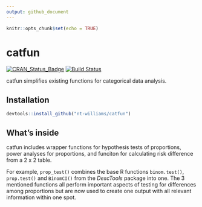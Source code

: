 ```yaml
---
output: github_document
---
```


```r
knitr::opts_chunk$set(echo = TRUE)
```

# catfun

[![CRAN_Status_Badge](http://www.r-pkg.org/badges/version/catfun)](https://cran.r-project.org/package=catfun)
[![Build Status](https://travis-ci.org/nt-williams/catfun.svg?branch=master)](https://travis-ci.org/nt-williams/catfun)

catfun simplifies existing functions for categorical data analysis. 

## Installation

```r
devtools::install_github("nt-williams/catfun")
```

## What's inside

catfun includes wrapper functions for hypothesis tests of proportions, power analyses for proportions, and funciton for calculating risk difference from a 2 x 2 table. 

For example, `prop_test()` combines the base R functions `binom.test()`, `prop.test()` and `BinomCI()` from the *DescTools* package into one. The 3 mentioned functions all perform important aspects of testing for differences among proportions but are now used to create one output with all relevant information within one spot. 



